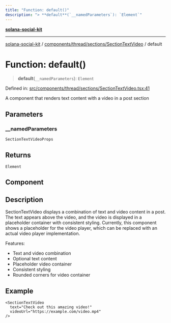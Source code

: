 ```yaml
---
title: "Function: default()"
description: "> **default**(`__namedParameters`): `Element`"
---
```


[**solana-social-kit**](../../../../../README.mdx)

***

[solana-social-kit](../../../../../README.mdx) / [components/thread/sections/SectionTextVideo](../README.mdx) / default

# Function: default()

> **default**(`__namedParameters`): `Element`

Defined in: [src/components/thread/sections/SectionTextVideo.tsx:41](https://github.com/SendArcade/solana-app-kit/blob/bd4b3556b8f469c27ebb06f4df65b3a36b43ba3b/src/components/thread/sections/SectionTextVideo.tsx#L41)

A component that renders text content with a video in a post section

## Parameters

### \_\_namedParameters

`SectionTextVideoProps`

## Returns

`Element`

## Component

## Description

SectionTextVideo displays a combination of text and video content in a post.
The text appears above the video, and the video is displayed in a placeholder
container with consistent styling. Currently, this component shows a placeholder
for the video player, which can be replaced with an actual video player implementation.

Features:
- Text and video combination
- Optional text content
- Placeholder video container
- Consistent styling
- Rounded corners for video container

## Example

```tsx
<SectionTextVideo
  text="Check out this amazing video!"
  videoUrl="https://example.com/video.mp4"
/>
```
